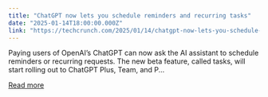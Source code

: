 ```yaml
---
title: "ChatGPT now lets you schedule reminders and recurring tasks"
date: "2025-01-14T18:00:00.000Z"
link: "https://techcrunch.com/2025/01/14/chatgpt-now-lets-you-schedule-reminders-and-recurring-tasks/"
---
```


Paying users of OpenAI&#8217;s ChatGPT can now ask the AI assistant to schedule reminders or recurring requests. The new beta feature, called tasks, will start rolling out to ChatGPT Plus, Team, and P...

[Read more](https://techcrunch.com/2025/01/14/chatgpt-now-lets-you-schedule-reminders-and-recurring-tasks/)
